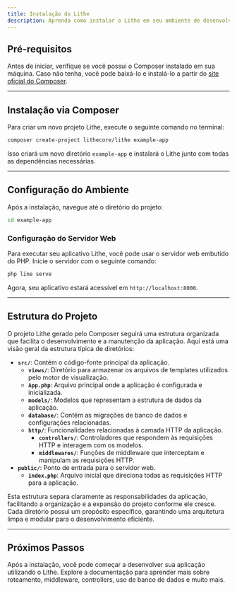 ```yaml
---
title: Instalação do Lithe
description: Aprenda como instalar o Lithe em seu ambiente de desenvolvimento utilizando o Composer.
---
```


## Pré-requisitos

Antes de iniciar, verifique se você possui o Composer instalado em sua máquina. Caso não tenha, você pode baixá-lo e instalá-lo a partir do <a href="https://getcomposer.org/" target="_blank">site oficial do Composer</a>.

---

## Instalação via Composer

Para criar um novo projeto Lithe, execute o seguinte comando no terminal:

```bash
composer create-project lithecore/lithe example-app
```

Isso criará um novo diretório `example-app` e instalará o Lithe junto com todas as dependências necessárias.

---

## Configuração do Ambiente

Após a instalação, navegue até o diretório do projeto:

```bash
cd example-app
```

### Configuração do Servidor Web

Para executar seu aplicativo Lithe, você pode usar o servidor web embutido do PHP. Inicie o servidor com o seguinte comando:

```bash
php line serve
```

Agora, seu aplicativo estará acessível em `http://localhost:8000`.
 
---

## Estrutura do Projeto

O projeto Lithe gerado pelo Composer seguirá uma estrutura organizada que facilita o desenvolvimento e a manutenção da aplicação. Aqui está uma visão geral da estrutura típica de diretórios:

- **`src/`**: Contém o código-fonte principal da aplicação.
  - **`views/`**: Diretório para armazenar os arquivos de templates utilizados pelo motor de visualização.
  - **`App.php`**: Arquivo principal onde a aplicação é configurada e inicializada.
  - **`models/`**: Modelos que representam a estrutura de dados da aplicação.
  - **`database/`**: Contém as migrações de banco de dados e configurações relacionadas.
  - **`http/`**: Funcionalidades relacionadas à camada HTTP da aplicação.
    - **`controllers/`**: Controladores que respondem às requisições HTTP e interagem com os modelos.
    - **`middlewares/`**: Funções de middleware que interceptam e manipulam as requisições HTTP.
- **`public/`**: Ponto de entrada para o servidor web.
  - **`index.php`**: Arquivo inicial que direciona todas as requisições HTTP para a aplicação.

Esta estrutura separa claramente as responsabilidades da aplicação, facilitando a organização e a expansão do projeto conforme ele cresce. Cada diretório possui um propósito específico, garantindo uma arquitetura limpa e modular para o desenvolvimento eficiente.

---

## Próximos Passos

Após a instalação, você pode começar a desenvolver sua aplicação utilizando o Lithe. Explore a documentação para aprender mais sobre roteamento, middleware, controllers, uso de banco de dados e muito mais.
